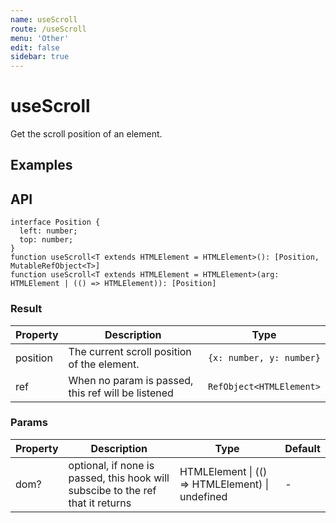 ```yaml
---
name: useScroll
route: /useScroll
menu: 'Other'
edit: false
sidebar: true
---
```




# useScroll

Get the scroll position of an element.


## Examples

<JackBox jsCode={Demo1CodeJsx} tsCode={Demo1CodeTsx} demoName='Basic Usage' description='Try to scroll the box below.'>
  <Demo1 />
</JackBox>

## API
```
interface Position {
  left: number;
  top: number;
}
function useScroll<T extends HTMLElement = HTMLElement>(): [Position, MutableRefObject<T>]
function useScroll<T extends HTMLElement = HTMLElement>(arg: HTMLElement | (() => HTMLElement)): [Position]
```

### Result

| Property | Description                                                       | Type                 |
|------|----------|------|
| position | The current scroll position of the element. | `{x: number, y: number}`  |
| ref | When no param is passed, this ref will be listened | `RefObject<HTMLElement>` |

### Params

| Property | Description                                                        | Type                   | Default |
|---------|----------------------------------------------|------------------------|--------|
| dom? | optional, if none is passed, this hook will subscibe to the ref that it returns  | HTMLElement \| (() => HTMLElement) \| undefined | -      |
